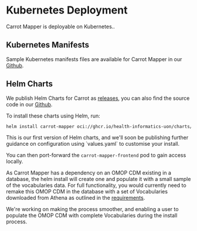 
# Kubernetes Deployment

Carrot Mapper is deployable on Kubernetes.. 

## Kubernetes Manifests

Sample Kubernetes manifests files are available for Carrot Mapper in our [Github](https://github.com/Health-Informatics-UoN/carrot/tree/main/samples/Carrot-Mapper/k8s).

## Helm Charts

We publish Helm Charts for Carrot as [releases](https://github.com/Health-Informatics-UoN/carrot/pkgs/container/charts%2Fcarrot-mapper), you can also find the source code in our [Github](https://github.com/Health-Informatics-UoN/carrot/tree/main/charts/carrot-mapper).

To install these charts using Helm, run:

```bash copy
helm install carrot-mapper oci://ghcr.io/health-informatics-uon/charts/carrot-mapper --version 0.1.0
```

<Callout emoji="🥕">
    This is our first version of Helm charts, and we'll soon be publishing further guidance on configuration using `values.yaml` to customise your install.
</Callout>

You can then port-forward the `carrot-mapper-frontend` pod to gain access locally.

As Carrot Mapper has a dependency on an OMOP CDM existing in a database, the helm install will create one and populate it with a small sample of the vocabularies data.
For full functionality, you would currently need to remake this OMOP CDM in the database with a set of Vocabularies downloaded from Athena as outlined in the [requirements](requirements).

We're working on making the process smoother, and enabling a user to populate the OMOP CDM with complete Vocabularies during the install process.
